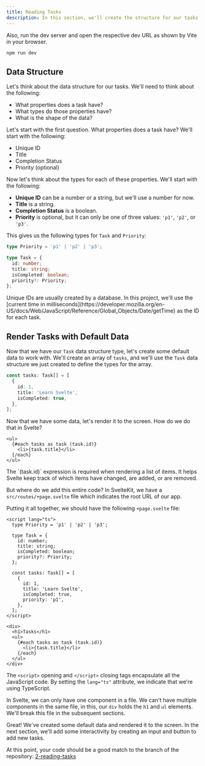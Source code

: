 ```yaml
---
title: Reading Tasks
description: In this section, we'll create the structure for our tasks and render them to the screen.
---
```


Also, run the dev server and open the respective dev URL as shown by Vite in your browser.

```sh
npm run dev
```

## Data Structure

Let's think about the data structure for our tasks. We'll need to think about the following:

- What properties does a task have?
- What types do those properties have?
- What is the shape of the data?

Let's start with the first question. What properties does a task have? We'll start with the following:

- Unique ID
- Title
- Completion Status
- Priority (optional)

Now let's think about the types for each of these properties. We'll start with the following:

- **Unique ID** can be a number or a string, but we'll use a number for now.
- **Title** is a string.
- **Completion Status** is a boolean.
- **Priority** is optional, but it can only be one of three values: `'p1'`, `'p2'`, or `'p3'`.

This gives us the following types for `Task` and `Priority`:

```ts
type Priority = 'p1' | 'p2' | 'p3';

type Task = {
  id: number;
  title: string;
  isCompleted: boolean;
  priority?: Priority;
};
```

<Callout>
  Unique IDs are usually created by a database. In this project, we'll use the
  [current time in
  milliseconds](https://developer.mozilla.org/en-US/docs/Web/JavaScript/Reference/Global_Objects/Date/getTime)
  as the ID for each task.
</Callout>

## Render Tasks with Default Data

Now that we have our `Task` data structure type, let's create some default data to work with. We'll create an array of `tasks`, and we'll use the `Task` data structure we just created to define the types for the array.

```ts
const tasks: Task[] = [
  {
    id: 1,
    title: 'Learn Svelte',
    isCompleted: true,
  },
];
```

Now that we have some data, let's render it to the screen. How do we do that in Svelte?

```svelte
<ul>
  {#each tasks as task (task.id)}
    <li>{task.title}</li>
  {/each}
</ul>
```

<Callout>
  The `(task.id)` expression is required when rendering a list of items. It
  helps Svelte keep track of which items have changed, are added, or are
  removed.
</Callout>

But where do we add this entire code? In SvelteKit, we have a `src/routes/+page.svelte` file which indicates the root URL of our app.

Putting it all together, we should have the following `+page.svelte` file:

```svelte title="src/routes/+page.svelte"
<script lang="ts">
  type Priority = 'p1' | 'p2' | 'p3';

  type Task = {
    id: number;
    title: string;
    isCompleted: boolean;
    priority?: Priority;
  };

  const tasks: Task[] = [
    {
      id: 1,
      title: 'Learn Svelte',
      isCompleted: true,
      priority: 'p1',
    },
  ];
</script>

<div>
  <h1>Tasks</h1>
  <ul>
    {#each tasks as task (task.id)}
      <li>{task.title}</li>
    {/each}
  </ul>
</div>
```

The `<script>` opening and `</script>` closing tags encapsulate all the JavaScript code. By setting the `lang="ts"` attribute, we indicate that we're using TypeScript.

In Svelte, we can only have one component in a file. We can't have multiple components in the same file, in this, our `div` holds the `h1` and `ul` elements. We'll break this file in the subsequent sections.

Great! We've created some default data and rendered it to the screen. In the next section, we'll add some interactivity by creating an input and button to add new tasks.

At this point, your code should be a good match to the branch of the repository: [2-reading-tasks](https://github.com/yaralahruthik/todo-app-svelte-tdd-typescript/tree/2-reading-tasks)
